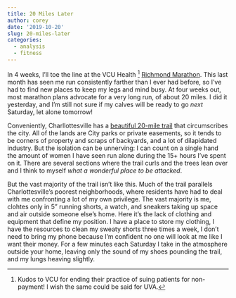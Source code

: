 ```yaml
---
title: 20 Miles Later
author: corey
date: '2019-10-20'
slug: 20-miles-later
categories:
  - analysis
  - fitness
---
```


In 4 weeks, I'll toe the line at the VCU Health ^[Kudos to VCU for ending their practice of suing patients for non-payment! I wish the same could be said for UVA.] [Richmond Marathon](https://www.richmondmarathon.org/). This last month has seen me run consistently farther than I ever had before, so I've had to find new places to keep my legs and mind busy. At four weeks out, most marathon plans advocate for a very long run, of about 20 miles. I did it yesterday, and I'm still not sure if my calves will be ready to go *next* Saturday, let alone tomorrow!

Conveniently, Charllottesville has a [beautiful 20-mile trail](http://www.rivannatrails.org/) that circumscribes the city. All of the lands are City parks or private easements, so it tends to be corners of property and scraps of backyards, and a lot of dilapidated industry. But the isolation can be unnerving: I can count on a single hand the amount of women I have seen run alone during the 15+ hours I've spent on it. There are several sections where the trail curls and the trees lean over and I think to myself *what a wonderful place to be attacked*.

But the vast majority of the trail isn't like this. Much of the trail parallels Charlottesville's poorest neighborhoods, where residents have had to deal with me confronting a lot of my own privilege. The vast majority is me, clohtes only in 5" running shorts, a watch, and sneakers taking up space and air outside someone else's home. Here it's the lack of clothing and equipment that define my position. I have a place to store my clothing, I have the resources to clean my sweaty shorts three times a week, I don't need to bring my phone because I'm confident no one will look at me like I want their money. For a few minutes each Saturday I take in the atmosphere outside your home, leaving only the sound of my shoes pounding the trail, and my lungs heaving slightly.
